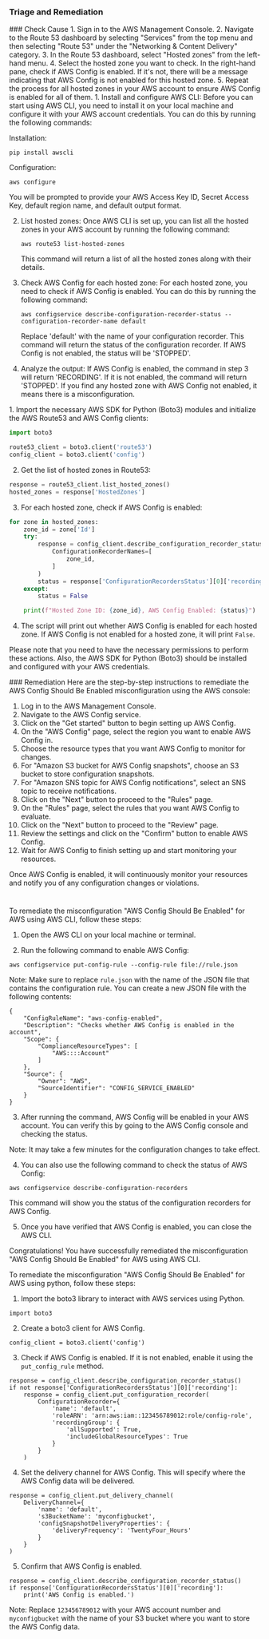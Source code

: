 
### Triage and Remediation
<Tabs>

<Tab title='Cause'>
### Check Cause
<AccordionGroup>
<Accordion title='Using Console' defaultOpen='true'>
1. Sign in to the AWS Management Console.
2. Navigate to the Route 53 dashboard by selecting "Services" from the top menu and then selecting "Route 53" under the "Networking & Content Delivery" category.
3. In the Route 53 dashboard, select "Hosted zones" from the left-hand menu.
4. Select the hosted zone you want to check. In the right-hand pane, check if AWS Config is enabled. If it's not, there will be a message indicating that AWS Config is not enabled for this hosted zone.
5. Repeat the process for all hosted zones in your AWS account to ensure AWS Config is enabled for all of them.
</Accordion>

<Accordion title='Using CLI'>
1. Install and configure AWS CLI: Before you can start using AWS CLI, you need to install it on your local machine and configure it with your AWS account credentials. You can do this by running the following commands:

   Installation:
   ```
   pip install awscli
   ```
   Configuration:
   ```
   aws configure
   ```
   You will be prompted to provide your AWS Access Key ID, Secret Access Key, default region name, and default output format.

2. List hosted zones: Once AWS CLI is set up, you can list all the hosted zones in your AWS account by running the following command:
   ```
   aws route53 list-hosted-zones
   ```
   This command will return a list of all the hosted zones along with their details.

3. Check AWS Config for each hosted zone: For each hosted zone, you need to check if AWS Config is enabled. You can do this by running the following command:
   ```
   aws configservice describe-configuration-recorder-status --configuration-recorder-name default
   ```
   Replace 'default' with the name of your configuration recorder. This command will return the status of the configuration recorder. If AWS Config is not enabled, the status will be 'STOPPED'.

4. Analyze the output: If AWS Config is enabled, the command in step 3 will return 'RECORDING'. If it is not enabled, the command will return 'STOPPED'. If you find any hosted zone with AWS Config not enabled, it means there is a misconfiguration.
</Accordion>

<Accordion title='Using Python'>
1. Import the necessary AWS SDK for Python (Boto3) modules and initialize the AWS Route53 and AWS Config clients:

```python
import boto3

route53_client = boto3.client('route53')
config_client = boto3.client('config')
```

2. Get the list of hosted zones in Route53:

```python
response = route53_client.list_hosted_zones()
hosted_zones = response['HostedZones']
```

3. For each hosted zone, check if AWS Config is enabled:

```python
for zone in hosted_zones:
    zone_id = zone['Id']
    try:
        response = config_client.describe_configuration_recorder_status(
            ConfigurationRecorderNames=[
                zone_id,
            ]
        )
        status = response['ConfigurationRecordersStatus'][0]['recording']
    except:
        status = False

    print(f"Hosted Zone ID: {zone_id}, AWS Config Enabled: {status}")
```

4. The script will print out whether AWS Config is enabled for each hosted zone. If AWS Config is not enabled for a hosted zone, it will print `False`.

Please note that you need to have the necessary permissions to perform these actions. Also, the AWS SDK for Python (Boto3) should be installed and configured with your AWS credentials.
</Accordion>

</AccordionGroup>
</Tab>
<Tab title='Remediation'>
### Remediation

<AccordionGroup>
<Accordion title='Using Console' defaultOpen='true'>
Here are the step-by-step instructions to remediate the AWS Config Should Be Enabled misconfiguration using the AWS console:

1. Log in to the AWS Management Console.
2. Navigate to the AWS Config service.
3. Click on the "Get started" button to begin setting up AWS Config.
4. On the "AWS Config" page, select the region you want to enable AWS Config in.
5. Choose the resource types that you want AWS Config to monitor for changes.
6. For "Amazon S3 bucket for AWS Config snapshots", choose an S3 bucket to store configuration snapshots.
7. For "Amazon SNS topic for AWS Config notifications", select an SNS topic to receive notifications.
8. Click on the "Next" button to proceed to the "Rules" page.
9. On the "Rules" page, select the rules that you want AWS Config to evaluate.
10. Click on the "Next" button to proceed to the "Review" page.
11. Review the settings and click on the "Confirm" button to enable AWS Config.
12. Wait for AWS Config to finish setting up and start monitoring your resources.

Once AWS Config is enabled, it will continuously monitor your resources and notify you of any configuration changes or violations.

#
</Accordion>

<Accordion title='Using CLI'>
To remediate the misconfiguration "AWS Config Should Be Enabled" for AWS using AWS CLI, follow these steps:

1. Open the AWS CLI on your local machine or terminal.

2. Run the following command to enable AWS Config:

```
aws configservice put-config-rule --config-rule file://rule.json
```

Note: Make sure to replace `rule.json` with the name of the JSON file that contains the configuration rule. You can create a new JSON file with the following contents:

```
{
    "ConfigRuleName": "aws-config-enabled",
    "Description": "Checks whether AWS Config is enabled in the account",
    "Scope": {
        "ComplianceResourceTypes": [
            "AWS::::Account"
        ]
    },
    "Source": {
        "Owner": "AWS",
        "SourceIdentifier": "CONFIG_SERVICE_ENABLED"
    }
}
```

3. After running the command, AWS Config will be enabled in your AWS account. You can verify this by going to the AWS Config console and checking the status.

Note: It may take a few minutes for the configuration changes to take effect.

4. You can also use the following command to check the status of AWS Config:

```
aws configservice describe-configuration-recorders
```

This command will show you the status of the configuration recorders for AWS Config.

5. Once you have verified that AWS Config is enabled, you can close the AWS CLI.

Congratulations! You have successfully remediated the misconfiguration "AWS Config Should Be Enabled" for AWS using AWS CLI.
</Accordion>

<Accordion title='Using Python'>
To remediate the misconfiguration "AWS Config Should Be Enabled" for AWS using python, follow these steps:

1. Import the boto3 library to interact with AWS services using Python.

```
import boto3
```

2. Create a boto3 client for AWS Config.

```
config_client = boto3.client('config')
```

3. Check if AWS Config is enabled. If it is not enabled, enable it using the `put_config_rule` method.

```
response = config_client.describe_configuration_recorder_status()
if not response['ConfigurationRecordersStatus'][0]['recording']:
    response = config_client.put_configuration_recorder(
        ConfigurationRecorder={
            'name': 'default',
            'roleARN': 'arn:aws:iam::123456789012:role/config-role',
            'recordingGroup': {
                'allSupported': True,
                'includeGlobalResourceTypes': True
            }
        }
    )
```

4. Set the delivery channel for AWS Config. This will specify where the AWS Config data will be delivered.

```
response = config_client.put_delivery_channel(
    DeliveryChannel={
        'name': 'default',
        's3BucketName': 'myconfigbucket',
        'configSnapshotDeliveryProperties': {
            'deliveryFrequency': 'TwentyFour_Hours'
        }
    }
)
```

5. Confirm that AWS Config is enabled.

```
response = config_client.describe_configuration_recorder_status()
if response['ConfigurationRecordersStatus'][0]['recording']:
    print('AWS Config is enabled.')
```

Note: Replace `123456789012` with your AWS account number and `myconfigbucket` with the name of your S3 bucket where you want to store the AWS Config data.
</Accordion>

</AccordionGroup>
</Tab>
</Tabs>
